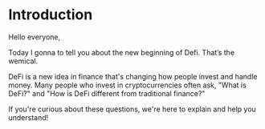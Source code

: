 # Introduction
Hello everyone, 

Today I gonna to tell you about the new beginning of Defi. That’s the wemical. 

DeFi is a new idea in finance that's changing how people invest and handle money. Many people who invest in cryptocurrencies often ask, "What is DeFi?" and "How is DeFi different from traditional finance?" 

If you're curious about these questions, we're here to explain and help you understand!